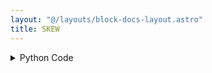 ```yaml
---
layout: "@/layouts/block-docs-layout.astro"
title: SKEW
---
```



<PythonDocsDisplay docstring={docstring} />
<AppDisplay app={app} />

<details>
<summary>Python Code</summary>
```python
from flojoy import OrderedPair, flojoy, Matrix, Scalar
import numpy as np
from collections import namedtuple
from typing import Literal

import scipy.stats


@flojoy
def SKEW(
    default: OrderedPair | Matrix,
    axis: int = 0,
    bias: bool = True,
    nan_policy: str = "propagate",
    keepdims: bool = False,
) -> OrderedPair | Matrix | Scalar:
    """The SKEW node is based on a numpy or scipy function.

    The description of that function is as follows:

        Compute the sample skewness of a dataset.

        For normally distributed data, the skewness should be about zero. 
        For unimodal continuous distributions, a skewness value greater than zero means that there is more weight in the right tail of the distribution. \
        The function 'skewtest' can be used to determine if the skewness value is close enough to zero, statistically speaking.

    Parameters
    ----------
    a : ndarray
        Input array.
    axis : int 
        Default = 0.
        If an int, the axis of the input along which to compute the statistic.
        The statistic of each axis-slice (e.g. row) of the input will appear in a
        corresponding element of the output.
        If None, the input will be raveled before computing the statistic.
    bias : bool, optional
        If False, then the calculations are corrected for statistical bias.
    nan_policy : {'propagate', 'omit', 'raise'}
        Defines how to handle input NaNs.
        - propagate : if a NaN is present in the axis slice (e.g. row) along
        which the statistic is computed, the corresponding entry of the output
        will be NaN.
        - omit : NaNs will be omitted when performing the calculation.
        If insufficient data remains in the axis slice along which the
        statistic is computed, the corresponding entry of the output will be NaN.
        - raise : if a NaN is present, a ValueError will be raised.
    keepdims : bool, default: False
        If this is set to True, the axes which are reduced are left
        in the result as dimensions with size one. With this option,
        the result will broadcast correctly against the input array.

    Returns
    -------
    DataContainer
        type 'ordered pair', 'scalar', or 'matrix'
    """

    result = scipy.stats.skew(
        a=default.y,
        axis=axis,
        bias=bias,
        nan_policy=nan_policy,
        keepdims=keepdims,
    )

    if isinstance(result, np.ndarray):
        result = OrderedPair(x=default.x, y=result)
    else:
        assert isinstance(
            result, np.number | float | int
        ), f"Expected np.number, float or int for result, got {type(result)}"
        result = Scalar(c=float(result))

    return result

```
[Find this Flojoy Block on GitHub](https://github.com/flojoy-ai/blocks/blob/main/blocks/SCIPY/STATS/SKEW/SKEW.py)
</details>


## Example
